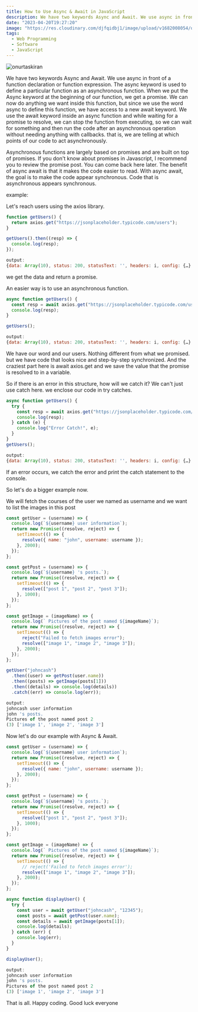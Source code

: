 ```yaml
---
title: How to Use Async & Await in JavaScript
description: We have two keywords Async and Await. We use async in front of a function declaration or function expression. The async keyword is used to define
date: "2023-04-20T19:27:20"
image: "https://res.cloudinary.com/djfqidbj1/image/upload/v1682008054/o7eslkryyzknafyamsk0.jpg"
tags:
  - Web Programming
  - Software
  - JavaScript
---
```


<img
  className="w-full rounded-xl"
  src="https://res.cloudinary.com/djfqidbj1/image/upload/v1682008054/o7eslkryyzknafyamsk0.jpg"
  alt="onurtaskiran"
/>

We have two keywords Async and Await. We use async in front of a function declaration or function expression. The async keyword is used to define a particular function as an asynchronous function. When we put the Async keyword at the beginning of our function, we get a promise. We can now do anything we want inside this function, but since we use the word async to define this function, we have access to a new await keyword. We use the await keyword inside an async function and while waiting for a promise to resolve, we can stop the function from executing, so we can wait for something and then run the code after an asynchronous operation without needing anything with callbacks. that is, we are telling at which points of our code to act asynchronously.

Asynchronous functions are largely based on promises and are built on top of promises. If you don't know about promises in Javascript, I recommend you to review the promise post. You can come back here later. The benefit of async await is that it makes the code easier to read. With async await, the goal is to make the code appear synchronous. Code that is asynchronous appears synchronous.

example:

Let's reach users using the axios library.

```javascript
function getUsers() {
  return axios.get("https://jsonplaceholder.typicode.com/users");
}

getUsers().then((resp) => {
  console.log(resp);
});
```

```javascript
output:
{data: Array(10), status: 200, statusText: '', headers: i, config: {…}, …}
```

we get the data and return a promise.

An easier way is to use an asynchronous function.

```javascript
async function getUsers() {
  const resp = await axios.get("https://jsonplaceholder.typicode.com/users");
  console.log(resp);
}

getUsers();
```

```javascript
output:
{data: Array(10), status: 200, statusText: '', headers: i, config: {…}, …}
```

We have our word and our users. Nothing different from what we promised. but we have code that looks nice and step-by-step synchronized. And the craziest part here is await axios.get and we save the value that the promise is resolved to in a variable.

So if there is an error in this structure, how will we catch it? We can't just use catch here. we enclose our code in try catches.

```javascript
async function getUsers() {
  try {
    const resp = await axios.get("https://jsonplaceholder.typicode.com/users");
    console.log(resp);
  } catch (e) {
    console.log("Error Catch!", e);
  }
}
getUsers();
```

```javascript
output:
{data: Array(10), status: 200, statusText: '', headers: i, config: {…}, …}
```

If an error occurs, we catch the error and print the catch statement to the console.

So let's do a bigger example now.

We will fetch the courses of the user we named as username and we want to list the images in this post

```javascript
const getUser = (username) => {
  console.log(`${username} user information`);
  return new Promise((resolve, reject) => {
    setTimeout(() => {
      resolve({ name: "john", username: username });
    }, 2000);
  });
};

const getPost = (username) => {
  console.log(`${username} 's posts.`);
  return new Promise((resolve, reject) => {
    setTimeout(() => {
      resolve(["post 1", "post 2", "post 3"]);
    }, 1000);
  });
};

const getImage = (imageName) => {
  console.log(` Pictures of the post named ${imageName}`);
  return new Promise((resolve, reject) => {
    setTimeout(() => {
      reject("Failed to fetch images error");
      resolve(["image 1", "image 2", "image 3"]);
    }, 2000);
  });
};

getUser("johncash")
  .then((user) => getPost(user.name))
  .then((posts) => getImage(posts[1]))
  .then((details) => console.log(details))
  .catch((err) => console.log(err));
```

```javascript
output:
johncash user information
john 's posts.
Pictures of the post named post 2
(3) ['image 1', 'image 2', 'image 3']
```

Now let's do our example with Async & Await.

```javascript
const getUser = (username) => {
  console.log(`${username} user information`);
  return new Promise((resolve, reject) => {
    setTimeout(() => {
      resolve({ name: "john", username: username });
    }, 2000);
  });
};

const getPost = (username) => {
  console.log(`${username} 's posts.`);
  return new Promise((resolve, reject) => {
    setTimeout(() => {
      resolve(["post 1", "post 2", "post 3"]);
    }, 1000);
  });
};

const getImage = (imageName) => {
  console.log(` Pictures of the post named ${imageName}`);
  return new Promise((resolve, reject) => {
    setTimeout(() => {
      // reject('Failed to fetch images error');
      resolve(["image 1", "image 2", "image 3"]);
    }, 2000);
  });
};

async function displayUser() {
  try {
    const user = await getUser("johncash", "12345");
    const posts = await getPost(user.name);
    const details = await getImage(posts[1]);
    console.log(details);
  } catch (err) {
    console.log(err);
  }
}

displayUser();
```

```javascript
output:
johncash user information
john 's posts.
Pictures of the post named post 2
(3) ['image 1', 'image 2', 'image 3']
```

That is all. Happy coding. Good luck everyone
